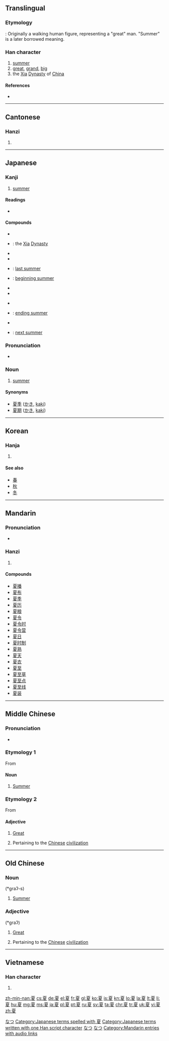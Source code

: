 {{zh-hanzi|{{zh-lookup|夏}}}}
==Translingual==
{{stroke order|strokes=10}}

===Etymology===
{{liushu|p}}: Originally a walking human figure, representing a "great" man. "Summer" is a later borrowed meaning.

===Han character===
{{Han char|rn=35|rad=夊|as=07|sn=10|four=1024<sub>7</sub>|canj=一山竹水 (MUHE)|ids=⿱[[𦣻]][[夂]]}}

# [[summer]]
# [[great]], [[grand]], [[big]]
# the [[w:Xia Dynasty|Xia]] [[dynasty|Dynasty]] of [[China]]

====References====
* {{Han ref|kx=0245.120|dkj=05720|dj=0485.290|hdz=20869.100|uh=590F|ud=22799|bh=AE4C|bd=44620}}

----

==Cantonese==

===Hanzi===
{{yue-hanzi|jyut=[[haa6]]|y=haa6}}

# {{defn|lang=yue|sort=夊07}}

----

==Japanese==

===Kanji===
{{ja-kanji|grade=2|rs=夊07}}

# [[summer]]

====Readings====
* {{ja-readings
|goon=[[げ]] (ge)
|kanon=[[か]] (ka)
|kun=[[なつ]] (natsu)}}

====Compounds====
{{top3}}
* {{l|ja|夏時|tr=[[かじ]], kaji}}
* {{l|ja|夏朝|tr=[[かちょう]], Kachō}}: the [[xia|Xia]] [[dynasty|Dynasty]]
* {{l|ja|夏炉冬扇|tr=[[かろとうせん]], karotōsen}}
* {{l|ja|夏至|tr=[[げし]], geshi}}
{{mid3}}
* {{l|ja|昨夏|tr=[[さっか]], sakka}}: [[last summer]]
* {{l|ja|初夏|tr=[[しょか]], shoka}}: [[beginning summer]]
* {{l|ja|夏鳥|tr=[[なつどり]], natsudori}}
* {{l|ja|夏場|tr=[[なつば]], natsuba}}
{{mid3}}
* {{l|ja|夏休|tr=[[なつやすみ]], natsuyasumi}}
* {{l|ja|晩夏|tr=[[ばんか]], banka}}: [[ending summer]]
* {{l|ja|立夏|tr=[[りっか]], rikka}}
* {{l|ja|翌夏|tr=[[よくなつ]], yokunatsu}}: [[next summer]]
{{bottom}}

===Pronunciation===
* {{ja-accent-common|o|な|つ}}

===Noun===
{{ja-noun|k|hira=なつ|rom=natsu}}

# [[summer]] {{gloss|season}}

====Synonyms====
* [[夏季]] ([[かき]], [[kaki]])
* [[夏期]] ([[かき]], [[kaki]])

[[Category:1000 Japanese basic words|なつ]]
[[Category:Japanese terms spelled with 夏]]
[[Category:Japanese terms written with one Han script character]]
[[Category:ja:Calendar terms|なつ]]
[[Category:ja:Seasons|なつ]]

----

==Korean==

===Hanja===
{{ko-hanja|hangeul=[[하]]|rv=ha|mr=ha}}

# {{defn|lang=ko|sort=夊07}}

====See also====
* [[春]]
* [[秋]]
* [[冬]]

----

==Mandarin==

===Pronunciation===
* {{audio|zh-xià.ogg|audio}}

===Hanzi===
{{cmn-hanzi|pin=[[xià]] ([[xia4]])|wg=hsia<sup>4</sup>}}

# {{defn|lang=cmn|sort=夊07}}

====Compounds====
* [[夏播]]
* [[夏布]]
* [[夏季]]
* [[夏历]]
* [[夏粮]]
* [[夏令]]
* [[夏令时]]
* [[夏令营]]
* [[夏日]]
* [[夏时制]]
* [[夏熟]]
* [[夏天]]
* [[夏衣]]
* [[夏至]]
* [[夏至草]]
* [[夏至点]]
* [[夏至线]]
* [[夏装]]

[[Category:Mandarin entries with audio links]]

----

==Middle Chinese==
{{zh-hanzi|夏}}

===Pronunciation===
* {{IPA|/xɛ/|lang=ltc}}

===Etymology 1===
From {{etyl|och|ltc}} {{term|夏|tr=*graʔ-s|lang=och}}

====Noun====
{{head|ltc|noun|sc=Hani|tr= ''Karlgren-Li'' xɐ‐, ''Baxter'' hæH}}

# [[summer|Summer]]

===Etymology 2===
From {{etyl|och|ltc}} {{term|夏|tr=*graʔ|lang=och}}

====Adjective====
{{head|ltc|noun|sc=Hani|tr= ''Karlgren-Li'' xɐ:, ''Baxter'' hæX}}

# [[great|Great]]
# {{context|archaic|lang=ltc}} Pertaining to the [[Chinese]] [[civilization]]

----

==Old Chinese==

===Noun===
{{head|och|noun}} (*graʔ-s)

# [[summer|Summer]]

===Adjective===
{{head|och|adjective}} (*graʔ)

# [[great|Great]]
# {{context|archaic|lang=och}} Pertaining to the [[Chinese]] [[civilization]]

----

==Vietnamese==

===Han character===
{{vi-hantu|[[hạ]], [[hè]]|rs=夊07}}

# {{defn|lang=vi|sort=夊07}}

[[zh-min-nan:夏]]
[[cs:夏]]
[[de:夏]]
[[el:夏]]
[[fr:夏]]
[[gl:夏]]
[[ko:夏]]
[[is:夏]]
[[kn:夏]]
[[lo:夏]]
[[la:夏]]
[[lt:夏]]
[[li:夏]]
[[hu:夏]]
[[mg:夏]]
[[ms:夏]]
[[ja:夏]]
[[pl:夏]]
[[pt:夏]]
[[ru:夏]]
[[sv:夏]]
[[ta:夏]]
[[chr:夏]]
[[tr:夏]]
[[uk:夏]]
[[vi:夏]]
[[zh:夏]]